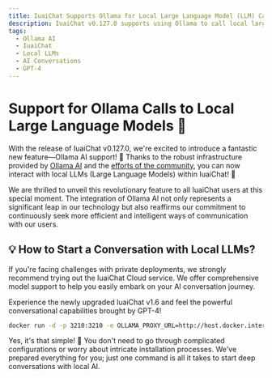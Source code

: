 ```yaml
---
title: IuaiChat Supports Ollama for Local Large Language Model (LLM) Calls
description: IuaiChat v0.127.0 supports using Ollama to call local large language models.
tags:
  - Ollama AI
  - IuaiChat
  - Local LLMs
  - AI Conversations
  - GPT-4
---
```


# Support for Ollama Calls to Local Large Language Models 🦙

With the release of IuaiChat v0.127.0, we're excited to introduce a fantastic new feature—Ollama AI support! 🤯 Thanks to the robust infrastructure provided by [Ollama AI](https://ollama.ai/) and the [efforts of the community](https://github.com/lobehub/lobe-chat/pull/1265), you can now interact with local LLMs (Large Language Models) within IuaiChat! 🤩

We are thrilled to unveil this revolutionary feature to all IuaiChat users at this special moment. The integration of Ollama AI not only represents a significant leap in our technology but also reaffirms our commitment to continuously seek more efficient and intelligent ways of communication with our users.

## 💡 How to Start a Conversation with Local LLMs?

If you're facing challenges with private deployments, we strongly recommend trying out the IuaiChat Cloud service. We offer comprehensive model support to help you easily embark on your AI conversation journey.

Experience the newly upgraded IuaiChat v1.6 and feel the powerful conversational capabilities brought by GPT-4!

```bash
docker run -d -p 3210:3210 -e OLLAMA_PROXY_URL=http://host.docker.internal:11434/v1 lobehub/lobe-chat
```

Yes, it's that simple! 🤩 You don't need to go through complicated configurations or worry about intricate installation processes. We've prepared everything for you; just one command is all it takes to start deep conversations with local AI.
